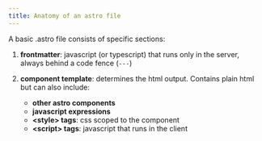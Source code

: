 ```yaml
---
title: Anatomy of an astro file
---
```


<AnatomyOfAFile />

A basic .astro file consists of specific sections:

1. __frontmatter__: javascript (or typescript) that runs only in the server, always behind a code fence (`---`)

2. __component template__: determines the html output. Contains plain html but can also include:

   - __other astro components__
   - __javascript expressions__
   - __\<style> tags__: css scoped to the component
   - __\<script> tags__: javascript that runs in the client
